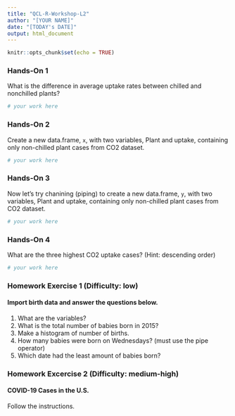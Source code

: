 ```yaml
---
title: "QCL-R-Workshop-L2"
author: "[YOUR NAME]"
date: "[TODAY's DATE]"
output: html_document
---
```


```r
knitr::opts_chunk$set(echo = TRUE)
```

### Hands-On 1
What is the difference in average uptake rates between chilled and nonchilled plants?
```r
# your work here
```

### Hands-On 2
Create a new data.frame, `x`, with two variables, Plant and uptake, containing only non-chilled plant cases from CO2 dataset.
```r
# your work here
```

### Hands-On 3
Now let's try chanining (piping) to create a new data.frame, `y`, with two variables, Plant and uptake, containing only non-chilled plant cases from CO2 dataset.
```r
# your work here
```

### Hands-On 4
What are the three highest CO2 uptake cases? (Hint: descending order)
```r
# your work here
```

### Homework Exercise 1 (Difficulty: low)
#### Import birth data and answer the questions below.
1. What are the variables?
2. What is the total number of babies born in 2015?
3. Make a histogram of number of births.  
4. How many babies were born on Wednesdays? (must use the pipe operator)
5. Which date had the least amount of babies born?

### Homework Excercise 2 (Difficulty: medium-high) 
#### COVID-19 Cases in the U.S.
Follow the instructions.